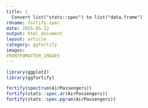 ```yaml
---
title: |
  Convert list("stats::spec") to list("data.frame")
rdname: fortify.spec
date: 2015-05-12
output: html_document
layout: article
category: ggfortify
images:
FRONTFOMATTER_IMAGES
---
```


```r
library(ggplot2)
library(ggfortify)
```

```r
fortify(spectrum(AirPassengers))
fortify(stats::spec.ar(AirPassengers))
fortify(stats::spec.pgram(AirPassengers))



```